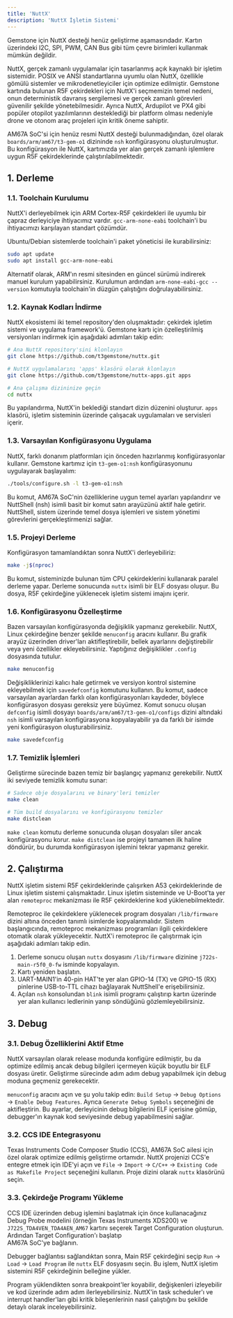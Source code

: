 ```yaml
---
title: 'NuttX'
description: 'NuttX İşletim Sistemi'
---
```


<Warning>
Gemstone için NuttX desteği henüz geliştirme aşamasındadır. Kartın üzerindeki I2C, SPI, PWM, CAN Bus gibi tüm çevre 
birimleri kullanmak mümkün değildir.
</Warning>

NuttX, gerçek zamanlı uygulamalar için tasarlanmış açık kaynaklı bir işletim sistemidir. POSIX ve ANSI standartlarına
uyumlu olan NuttX, özellikle gömülü sistemler ve mikrodenetleyiciler için optimize edilmiştir. Gemstone kartında
bulunan R5F çekirdekleri için NuttX'i seçmemizin temel nedeni, onun deterministik davranış sergilemesi ve gerçek zamanlı
görevleri güvenilir şekilde yönetebilmesidir. Ayrıca NuttX, Ardupilot ve PX4 gibi popüler otopilot yazılımlarının
desteklediği bir platform olması nedeniyle drone ve otonom araç projeleri için kritik öneme sahiptir.

AM67A SoC'si için henüz resmi NuttX desteği bulunmadığından, özel olarak `boards/arm/am67/t3-gem-o1` dizininde
`nsh` konfigürasyonu oluşturulmuştur. Bu konfigürasyon ile NuttX, kartımızda yer alan gerçek zamanlı 
işlemlere uygun R5F çekirdeklerinde çalıştırılabilmektedir.

## 1. Derleme

### 1.1. Toolchain Kurulumu

NuttX'i derleyebilmek için ARM Cortex-R5F çekirdekleri ile uyumlu bir çapraz derleyiciye ihtiyacımız vardır.
`gcc-arm-none-eabi` toolchain'i bu ihtiyacımızı karşılayan standart çözümdür.

Ubuntu/Debian sistemlerde toolchain'i paket yöneticisi ile kurabilirsiniz:

```bash
sudo apt update
sudo apt install gcc-arm-none-eabi
```

Alternatif olarak, ARM'ın resmi sitesinden en güncel sürümü indirerek manuel kurulum yapabilirsiniz. Kurulumun ardından
`arm-none-eabi-gcc --version` komutuyla toolchain'in düzgün çalıştığını doğrulayabilirsiniz.

### 1.2. Kaynak Kodları İndirme

NuttX ekosistemi iki temel repository'den oluşmaktadır: çekirdek işletim sistemi ve uygulama framework'ü. Gemstone kartı
için özelleştirilmiş versiyonları indirmek için aşağıdaki adımları takip edin:

```bash
# Ana NuttX repository'sini klonlayın
git clone https://github.com/t3gemstone/nuttx.git

# NuttX uygulamalarını 'apps' klasörü olarak klonlayın
git clone https://github.com/t3gemstone/nuttx-apps.git apps

# Ana çalışma dizininize geçin
cd nuttx
```

Bu yapılandırma, NuttX'in beklediği standart dizin düzenini oluşturur. `apps` klasörü, işletim sisteminin üzerinde
çalışacak uygulamaları ve servisleri içerir.

### 1.3. Varsayılan Konfigürasyonu Uygulama

NuttX, farklı donanım platformları için önceden hazırlanmış konfigürasyonlar kullanır. Gemstone kartımız için
`t3-gem-o1:nsh` konfigürasyonunu uygulayarak başlayalım:

```bash
./tools/configure.sh -l t3-gem-o1:nsh
```

Bu komut, AM67A SoC'nin özelliklerine uygun temel ayarları yapılandırır ve NuttShell (nsh) isimli basit bir komut satırı
arayüzünü aktif hale getirir. NuttShell, sistem üzerinde temel dosya işlemleri ve sistem yönetimi görevlerini
gerçekleştirmenizi sağlar.

### 1.5. Projeyi Derleme

Konfigürasyon tamamlandıktan sonra NuttX'i derleyebiliriz:

```bash
make -j$(nproc)
```

Bu komut, sisteminizde bulunan tüm CPU çekirdeklerini kullanarak paralel derleme yapar. Derleme sonucunda `nuttx` isimli
bir ELF dosyası oluşur. Bu dosya, R5F çekirdeğine yüklenecek işletim sistemi imajını içerir.

### 1.6. Konfigürasyonu Özelleştirme

Bazen varsayılan konfigürasyonda değişiklik yapmanız gerekebilir. NuttX, Linux çekirdeğine benzer şekilde `menuconfig`
aracını kullanır. Bu grafik arayüz üzerinden driver'ları aktifleştirebilir, bellek ayarlarını değiştirebilir veya yeni özellikler
ekleyebilirsiniz. Yaptığınız değişiklikler `.config` dosyasında tutulur.

```bash
make menuconfig
```

Değişikliklerinizi kalıcı hale getirmek ve versiyon kontrol sistemine ekleyebilmek için `savedefconfig` komutunu kullanın.
Bu komut, sadece varsayılan ayarlardan farklı olan konfigürasyonları kaydeder, böylece konfigürasyon dosyası gereksiz
yere büyümez. Komut sonucu oluşan `defconfig` isimli dosyayı `boards/arm/am67/t3-gem-o1/configs` dizini altındaki `nsh`
isimli varsayılan konfigürasyona kopyalayabilir ya da farklı bir isimde yeni konfigürasyon oluşturabilirsiniz.

```bash
make savedefconfig
```

### 1.7. Temizlik İşlemleri

Geliştirme sürecinde bazen temiz bir başlangıç yapmanız gerekebilir. NuttX iki seviyede temizlik komutu sunar:

```bash
# Sadece obje dosyalarını ve binary'leri temizler
make clean

# Tüm build dosyalarını ve konfigürasyonu temizler
make distclean
```

`make clean` komutu derleme sonucunda oluşan dosyaları siler ancak konfigürasyonu korur. `make distclean` ise projeyi
tamamen ilk haline döndürür, bu durumda konfigürasyon işlemini tekrar yapmanız gerekir.

## 2. Çalıştırma

NuttX işletim sistemi R5F çekirdeklerinde çalışırken A53 çekirdeklerinde de Linux işletim sistemi çalışmaktadır.
Linux işletim sisteminde ve U-Boot'ta yer alan `remoteproc` mekanizması ile R5F çekirdeklerine kod yüklenebilmektedir.

Remoteproc ile çekirdeklere yüklenecek program dosyaları `/lib/firmware` dizini altına önceden tanımlı isimlerde
kopyalanmalıdır. Sistem başlangıcında, remoteproc mekanizması programları ilgili çekirdeklere otomatik olarak 
yükleyecektir. NuttX'i remoteproc ile çalıştırmak için aşağıdaki adımları takip edin.

1. Derleme sonucu oluşan `nuttx` dosyasını `/lib/firmware` dizinine `j722s-main-r5f0_0-fw` isminde kopyalayın.
2. Kartı yeniden başlatın.
3. UART-MAIN1'in 40-pin HAT'te yer alan GPIO-14 (TX) ve GPIO-15 (RX) pinlerine USB-to-TTL cihazı bağlayarak NuttShell'e
   erişebilirsiniz.
4. Açılan `nsh` konsolundan `blink` isimli programı çalıştırıp kartın üzerinde yer alan kullanıcı ledlerinin yanıp
   söndüğünü gözlemleyebilirsiniz.

## 3. Debug

### 3.1. Debug Özelliklerini Aktif Etme

NuttX varsayılan olarak release modunda konfigüre edilmiştir, bu da optimize edilmiş ancak debug bilgileri içermeyen
küçük boyutlu bir ELF dosyası üretir. Geliştirme sürecinde adım adım debug yapabilmek için debug moduna geçmeniz
gerekecektir.

`menuconfig` aracını açın ve şu yolu takip edin: `Build Setup` → `Debug Options` → `Enable Debug Features`. Ayrıca
`Generate Debug Symbols` seçeneğini de aktifleştirin. Bu ayarlar, derleyicinin debug bilgilerini ELF içerisine gömüp,
debugger'ın kaynak kod seviyesinde debug yapabilmesini sağlar.

### 3.2. CCS IDE Entegrasyonu

Texas Instruments Code Composer Studio (CCS), AM67A SoC ailesi için özel olarak optimize edilmiş geliştirme ortamıdır.
NuttX projenizi CCS'e entegre etmek için IDE'yi açın ve `File` → `Import` → `C/C++` → `Existing Code as Makefile
Project` seçeneğini kullanın. Proje dizini olarak `nuttx` klasörünü seçin.

### 3.3. Çekirdeğe Programı Yükleme

CCS IDE üzerinden debug işlemini başlatmak için önce kullanacağınız Debug Probe modelini (örneğin Texas Instruments XDS200) 
ve `J722S_TDA4VEN_TDA4AEN_AM67` kartını seçerek Target Configuration oluşturun. Ardından Target Configuration'ı başlatıp  
AM67A SoC'ye bağlanın.

Debugger bağlantısı sağlandıktan sonra, Main R5F çekirdeğini seçip `Run` → `Load` → `Load Program` ile `nuttx` 
ELF dosyasını seçin. Bu işlem, NuttX işletim sistemini R5F çekirdeğinin belleğine yükler.

Program yüklendikten sonra breakpoint'ler koyabilir, değişkenleri izleyebilir ve kod üzerinde adım adım
ilerleyebilirsiniz. NuttX'in task scheduler'ı ve interrupt handler'ları gibi kritik bileşenlerinin nasıl çalıştığını bu
şekilde detaylı olarak inceleyebilirsiniz.
